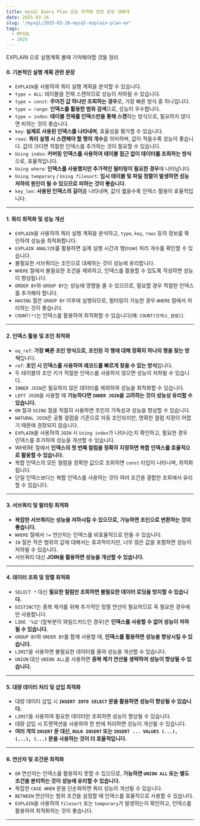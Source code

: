 ```yaml
---
title: mysql Query Plan 성능 최적화 관련 문장 100개
date: 2025-03-26
slug: "/mysql/2025-03-26-mysql-explain-plan-ex"
tags:
  - MYSQL
  - 2025
---
```


EXPLAIN 으로 실행계획 볼때 기억해야할 것들 정리


#### **0. 기본적인 실행 계획 관련 문장**
- `EXPLAIN`을 사용하여 쿼리 실행 계획을 분석할 수 있습니다.
- `type = ALL`: 테이블을 전체 스캔하므로 성능이 저하될 수 있습니다.
- `type = const`: **주어진 값 하나만 조회하는 경우**로, 가장 빠른 방식 중 하나입니다.
- `type = range`: **인덱스를 활용한 범위 검색**으로, 성능이 우수합니다.
- `type = index`: **테이블 전체를 인덱스만을 통해 스캔**하는 방식으로, 필요하지 않다면 피하는 것이 좋습니다.
- `key`: **실제로 사용된 인덱스를 나타내며**, 효율성을 평가할 수 있습니다.
- `rows`: **쿼리 실행 시 스캔해야 할 행의 개수**를 의미하며, 값이 적을수록 성능이 좋습니다. 값이 크다면 적절한 인덱스를 추가하는 것이 필요할 수 있습니다.
- `Using index`: **커버링 인덱스를 사용하여 테이블 접근 없이 데이터를 조회하는 방식**으로, 효율적입니다.
- `Using where`: **인덱스를 사용했지만 추가적인 필터링이 필요한 경우**에 나타납니다.
- `Using temporary` / `Using filesort`: **임시 테이블 및 파일 정렬이 발생하면 성능 저하의 원인이 될 수 있으므로 피하는 것이 좋습니다.**
- `key_len`: **사용된 인덱스의 길이**를 나타내며, 값이 짧을수록 인덱스 활용이 효율적입니다.

---

#### **1. 쿼리 최적화 및 성능 개선**
- `EXPLAIN`을 사용하여 쿼리 실행 계획을 분석하고, `type`, `key`, `rows` 등의 정보를 확인하여 성능을 최적화합니다.
- `EXPLAIN ANALYZE`를 활용하면 실제 실행 시간과 행(row) 처리 개수를 확인할 수 있습니다.
- 불필요한 서브쿼리는 조인으로 대체하는 것이 성능에 유리합니다.
- `WHERE` 절에서 불필요한 조건을 제외하고, 인덱스를 활용할 수 있도록 작성하면 성능이 향상됩니다.
- `ORDER BY`와 `GROUP BY`는 성능에 영향을 줄 수 있으므로, 필요할 경우 적절한 인덱스를 추가해야 합니다.
- `HAVING` 절은 `GROUP BY` 이후에 실행되므로, 필터링이 가능한 경우 `WHERE` 절에서 처리하는 것이 좋습니다.
- `COUNT(*)`는 인덱스를 활용하여 최적화할 수 있습니다(예: `COUNT(인덱스_컬럼)`).

---

#### **2. 인덱스 활용 및 조인 최적화**
- `eq_ref`: **가장 빠른 조인 방식으로, 조인된 각 행에 대해 정확히 하나의 행을 찾는 방식**입니다.
- `ref`: **조인 시 인덱스를 사용하여 레코드를 빠르게 찾을 수 있는 방식**입니다.
- 두 테이블의 조인 키가 적절한 인덱스를 사용하지 않으면 성능이 저하될 수 있습니다.
- `INNER JOIN`은 필요하지 않은 데이터를 제외하여 성능을 최적화할 수 있습니다.
- `LEFT JOIN`을 사용할 때 **가능하다면 `INNER JOIN`을 고려하는 것이 성능상 유리할 수 있습니다.**
- `ON` 절과 `USING` 절을 적절히 사용하면 조인의 가독성과 성능을 향상할 수 있습니다.
- `NATURAL JOIN`은 공통 컬럼을 기준으로 자동 조인되지만, 명확한 컬럼 지정이 어렵기 때문에 권장되지 않습니다.
- `EXPLAIN`을 사용하여 `JOIN` 시 `Using index`가 나타나는지 확인하고, 필요한 경우 인덱스를 추가하여 성능을 개선할 수 있습니다.
- WHERE 절에서 **인덱스의 첫 번째 컬럼을 정확히 지정하면 복합 인덱스를 효율적으로 활용할 수 있습니다.**
- 복합 인덱스의 모든 컬럼을 정확한 값으로 조회하면 `const` 타입이 나타나며, 최적화됩니다.
- 단일 인덱스보다는 복합 인덱스를 사용하는 것이 여러 조건을 결합한 조회에서 유리할 수 있습니다.

---

#### **3. 서브쿼리 및 필터링 최적화**
- **복잡한 서브쿼리는 성능을 저하시킬 수 있으므로, 가능하면 조인으로 변환하는 것이 좋습니다.**
- `WHERE` 절에서 `!=` 연산자는 인덱스를 비효율적으로 만들 수 있습니다.
- `IN` 절은 작은 범위의 값에 대해서는 효과적이지만, 너무 많은 값을 포함하면 성능이 저하될 수 있습니다.
- 서브쿼리 대신 **JOIN을 활용하면 성능을 개선할 수 있습니다.**

---

#### **4. 데이터 조회 및 정렬 최적화**
- `SELECT *` 대신 **필요한 컬럼만 조회하면 불필요한 데이터 로딩을 방지할 수 있습니다.**
- `DISTINCT`는 중복 제거를 위해 추가적인 정렬 연산이 필요하므로 꼭 필요한 경우에만 사용합니다.
- `LIKE '%값'`(앞부분이 와일드카드인 경우)은 **인덱스를 사용할 수 없어 성능이 저하될 수 있습니다.**
- `GROUP BY`와 `ORDER BY`를 함께 사용할 때, **인덱스를 활용하면 성능을 향상시킬 수 있습니다.**
- `LIMIT`을 사용하면 불필요한 데이터를 줄여 성능을 개선할 수 있습니다.
- `UNION` 대신 `UNION ALL`을 사용하면 **중복 제거 연산을 생략하여 성능이 향상될 수 있습니다.**

---

#### **5. 대량 데이터 처리 및 삽입 최적화**
- 대량 데이터 삽입 시 **`INSERT INTO SELECT` 문을 활용하면 성능이 향상될 수 있습니다.**
- `LIMIT`을 사용하여 필요한 데이터만 조회하면 성능이 향상될 수 있습니다.
- 대량 삽입 시 트랜잭션을 사용하여 한 번에 처리하면 성능이 개선될 수 있습니다.
- **여러 개의 `INSERT` 문 대신, `BULK INSERT` 또는 `INSERT ... VALUES (...), (...), (...)` 문을 사용하는 것이 더 효율적입니다.**

---

#### **6. 연산자 및 조건문 최적화**
- `OR` 연산자는 인덱스를 활용하지 못할 수 있으므로, **가능하면 `UNION ALL` 또는 별도 조건을 분리하는 것이 성능에 유리할 수 있습니다.**
- 복잡한 `CASE WHEN` 문을 단순화하면 쿼리 성능이 개선될 수 있습니다.
- `BETWEEN` 연산자는 범위 조건을 설정할 때 인덱스를 효율적으로 사용할 수 있습니다.
- `EXPLAIN`을 사용하여 `filesort` 또는 `temporary`가 발생하는지 확인하고, 인덱스를 활용하여 최적화하는 것이 좋습니다.

---
